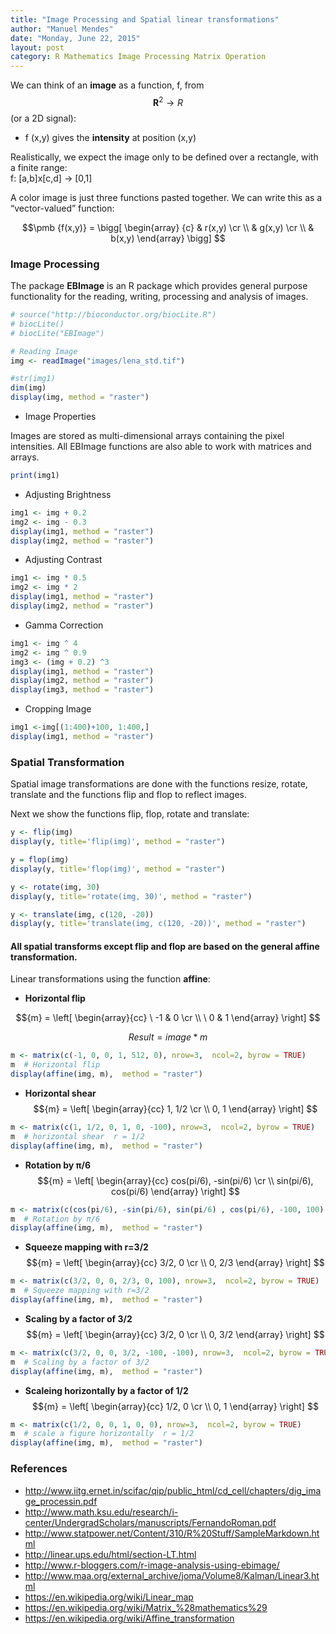 ```yaml
---
title: "Image Processing and Spatial linear transformations"
author: "Manuel Mendes"
date: "Monday, June 22, 2015"
layout: post
category: R Mathematics Image Processing Matrix Operation
---
```


We can think of an **image** as a function, f, from  $$\pmb R^2 \rightarrow  R$$ (or a 2D signal):    

- f (x,y) gives the **intensity** at position (x,y)

Realistically, we expect the image only to be defined over a rectangle, with a finite range:    
f: [a,b]x[c,d] -> [0,1]

A color image is just three functions pasted together. We can write this as a “vector-valued” function:

$$\pmb {f(x,y)} = \bigg[ \begin{array}
{c}
& r(x,y) \cr \\
& g(x,y) \cr \\
& b(x,y) 
\end{array} \bigg] 
$$

### Image Processing

The package **EBImage** is an R package which provides general purpose functionality for the reading, writing, processing and analysis of images.


```r
# source("http://bioconductor.org/biocLite.R")
# biocLite()
# biocLite("EBImage")

# Reading Image
img <- readImage("images/lena_std.tif")

#str(img1)
dim(img)
display(img, method = "raster")


```

* Image Properties

Images are stored as multi-dimensional arrays containing the pixel intensities. All EBImage functions are also able to work with matrices and arrays. 

```r
print(img1)
```

* Adjusting Brightness

```r
img1 <- img + 0.2
img2 <- img - 0.3
display(img1, method = "raster")
display(img2, method = "raster")
```

* Adjusting Contrast

```r
img1 <- img * 0.5
img2 <- img * 2
display(img1, method = "raster")
display(img2, method = "raster")
```

* Gamma Correction

```r
img1 <- img ^ 4
img2 <- img ^ 0.9
img3 <- (img + 0.2) ^3
display(img1, method = "raster")
display(img2, method = "raster")
display(img3, method = "raster")
```

* Cropping Image

```r
img1 <-img[(1:400)+100, 1:400,]
display(img1, method = "raster")
```

### Spatial Transformation

Spatial image transformations are done with the functions resize, rotate, translate and the functions flip and flop to reflect images.

Next we show the functions flip, flop, rotate and translate:
```r
y <- flip(img)
display(y, title='flip(img)', method = "raster")

y = flop(img) 
display(y, title='flop(img)', method = "raster")

y <- rotate(img, 30) 
display(y, title='rotate(img, 30)', method = "raster")

y <- translate(img, c(120, -20)) 
display(y, title='translate(img, c(120, -20))', method = "raster")

```


#### All spatial transforms except flip and flop are based on the general affine transformation.

Linear transformations using the function **affine**:     

*  **Horizontal flip**

$${m} = \left[ 
\begin{array}{cc}
\ -1 & 0 \cr \\
\ 0 & 1 
\end{array}
\right] 
$$

$$
\begin{equation}
   Result = image * m
\end{equation}
$$


```r
m <- matrix(c(-1, 0, 0, 1, 512, 0), nrow=3,  ncol=2, byrow = TRUE)
m  # Horizontal flip
display(affine(img, m),  method = "raster")
```

*  **Horizontal shear**
$${m} = \left[ 
\begin{array}{cc}
1, 1/2 \cr \\
0, 1 
\end{array}
\right] 
$$


```r
m <- matrix(c(1, 1/2, 0, 1, 0, -100), nrow=3,  ncol=2, byrow = TRUE)
m  # horizontal shear  r = 1/2 
display(affine(img, m),  method = "raster")
```

*  **Rotation by π/6**
$${m} = \left[ 
\begin{array}{cc}
cos(pi/6), -sin(pi/6) \cr \\
sin(pi/6), cos(pi/6)
\end{array}
\right] 
$$

```r
m <- matrix(c(cos(pi/6), -sin(pi/6), sin(pi/6) , cos(pi/6), -100, 100), nrow=3,  ncol=2, byrow = TRUE)
m  # Rotation by π/6
display(affine(img, m),  method = "raster")
```

*  **Squeeze mapping with r=3/2**
$${m} = \left[ 
\begin{array}{cc}
3/2, 0 \cr \\
0, 2/3
\end{array}
\right] 
$$

```r
m <- matrix(c(3/2, 0, 0, 2/3, 0, 100), nrow=3,  ncol=2, byrow = TRUE)
m  # Squeeze mapping with r=3/2
display(affine(img, m),  method = "raster")
```

*  **Scaling by a factor of 3/2**
$${m} = \left[ 
\begin{array}{cc}
3/2, 0 \cr \\
0, 3/2
\end{array}
\right] 
$$

```r
m <- matrix(c(3/2, 0, 0, 3/2, -100, -100), nrow=3,  ncol=2, byrow = TRUE)
m  # Scaling by a factor of 3/2
display(affine(img, m),  method = "raster")
```

*  **Scaleing horizontally by a factor of 1/2** 
$${m} = \left[ 
\begin{array}{cc}
1/2, 0 \cr \\
0, 1
\end{array}
\right] 
$$

```r
m <- matrix(c(1/2, 0, 0, 1, 0, 0), nrow=3,  ncol=2, byrow = TRUE)
m  # scale a figure horizontally  r = 1/2 
display(affine(img, m),  method = "raster")
```


### References

* [http://www.iitg.ernet.in/scifac/qip/public_html/cd_cell/chapters/dig_image_processin.pdf](http://www.iitg.ernet.in/scifac/qip/public_html/cd_cell/chapters/dig_image_processin.pdf)
* [http://www.math.ksu.edu/research/i-center/UndergradScholars/manuscripts/FernandoRoman.pdf](http://www.math.ksu.edu/research/i-center/UndergradScholars/manuscripts/FernandoRoman.pdf)
* [http://www.statpower.net/Content/310/R%20Stuff/SampleMarkdown.html](http://www.statpower.net/Content/310/R%20Stuff/SampleMarkdown.html)
* [http://linear.ups.edu/html/section-LT.html](http://linear.ups.edu/html/section-LT.html)
* [http://www.r-bloggers.com/r-image-analysis-using-ebimage/](http://www.r-bloggers.com/r-image-analysis-using-ebimage/)
* [http://www.maa.org/external_archive/joma/Volume8/Kalman/Linear3.html](http://www.maa.org/external_archive/joma/Volume8/Kalman/Linear3.html)
* [https://en.wikipedia.org/wiki/Linear_map](https://en.wikipedia.org/wiki/Linear_map)
* [https://en.wikipedia.org/wiki/Matrix_%28mathematics%29](https://en.wikipedia.org/wiki/Matrix_%28mathematics%29)
* [https://en.wikipedia.org/wiki/Affine_transformation](https://en.wikipedia.org/wiki/Affine_transformation)










